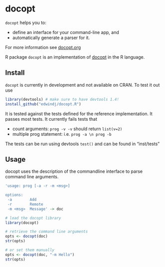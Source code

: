 docopt
========================================================

`docopt` helps you to:

- define an interface for your command-line app, and
- automatically generate a parser for it.

For more information see [docopt.org](http://docopt.org)

R package `docopt` is an implementation of [docopt](http://docopt.org) in the R language.

Install
-------

`docopt` is currently in development and not available on CRAN.
To test it out use
```r
library(devtools) # make sure to have devtools 1.4!
install_github("edwindj/docopt.R")
```

It is tested against the tests defined for the reference implementation.
It passes most tests. It currently fails tests that 

- count arguments: `prog -v -v` should return `list(v=2)`
- multiple prog statement: i.e. `prog -a \n prog -b`

The tests can be run using devtools `test()` and can be found in "inst/tests"

Usage
-----

docopt uses the description of the commandline interface to parse command line
arguments.

```r
'usage: prog [-a -r -m <msg>]

options:
 -a        Add
 -r        Remote
 -m <msg>  Message' -> doc

# load the docopt library
library(docopt)

# retrieve the command line arguments
opts <- docopt(doc)
str(opts)

# or set them manually
opts <- docopt(doc, "-m Hello")
str(opts)
```
